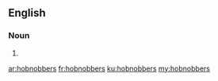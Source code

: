 ==English==

===Noun===
{{head|en}}

# {{plural of|hobnobber}}

[[ar:hobnobbers]]
[[fr:hobnobbers]]
[[ku:hobnobbers]]
[[my:hobnobbers]]